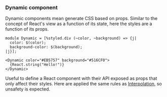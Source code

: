 ### Dynamic component

Dynamic components mean generate CSS based on props. Similar to the concept of React's view as a function of its state, here the styles are a function of its props.

```reason
module Dynamic = [%styled.div (~color, ~background) => {j|
  color: $(color);
  background-color: $(background);
|j}];

<Dynamic color="#EB5757" background="#516CF0">
  {React.string("Hello!")}
</Dynamic>
```

Useful to define a React component with their API exposed as props that only affect their styles.
Here are applied the same rules as [Interpolation](./interpolation.md), so unsafety is expected.
